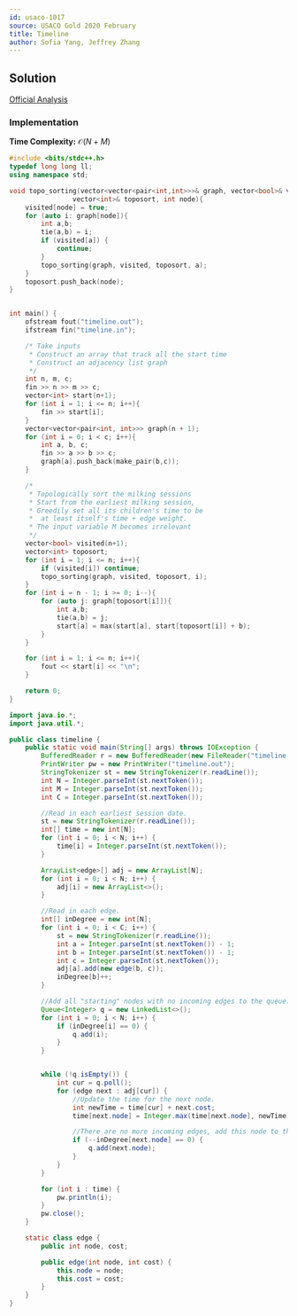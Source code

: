 ```yaml
---
id: usaco-1017
source: USACO Gold 2020 February
title: Timeline
author: Sofia Yang, Jeffrey Zhang
---
```


## Solution

[Official Analysis](http://www.usaco.org/current/data/sol_timeline_gold_feb20.html)

### Implementation

**Time Complexity:** $\mathcal{O}(N+M)$

<LanguageSection>

<CPPSection>

```cpp
#include <bits/stdc++.h>
typedef long long ll;
using namespace std;

void topo_sorting(vector<vector<pair<int,int>>>& graph, vector<bool>& visited,
				vector<int>& toposort, int node){
	visited[node] = true;
	for (auto i: graph[node]){
		int a,b;
		tie(a,b) = i;
		if (visited[a]) {
			continue;
		}
		topo_sorting(graph, visited, toposort, a);
	}
	toposort.push_back(node);
}


int main() {
	ofstream fout("timeline.out");
	ifstream fin("timeline.in");

	/* Take inputs
	 * Construct an array that track all the start time
	 * Construct an adjacency list graph
	 */
	int n, m, c;
	fin >> n >> m >> c;
	vector<int> start(n+1);
	for (int i = 1; i <= n; i++){
		fin >> start[i];
	}
	vector<vector<pair<int, int>>> graph(n + 1);
	for (int i = 0; i < c; i++){
		int a, b, c;
		fin >> a >> b >> c;
		graph[a].push_back(make_pair(b,c));
	}

	/*
	 * Topologically sort the milking sessions
	 * Start from the earliest milking session,
	 * Greedily set all its children's time to be
	 *  at least itself's time + edge weight.
	 * The input variable M becomes irrelevant
	 */
	vector<bool> visited(n+1);
	vector<int> toposort;
	for (int i = 1; i <= n; i++){
		if (visited[i]) continue;
		topo_sorting(graph, visited, toposort, i);
	}
	for (int i = n - 1; i >= 0; i--){
		for (auto j: graph[toposort[i]]){
			int a,b;
			tie(a,b) = j;
			start[a] = max(start[a], start[toposort[i]] + b);
		}
	}

	for (int i = 1; i <= n; i++){
		fout << start[i] << "\n";
	}

	return 0;
}
```

</CPPSection>

<JavaSection>

```java
import java.io.*;
import java.util.*;

public class timeline {
	public static void main(String[] args) throws IOException {
		BufferedReader r = new BufferedReader(new FileReader("timeline.in"));
		PrintWriter pw = new PrintWriter("timeline.out");
		StringTokenizer st = new StringTokenizer(r.readLine());
		int N = Integer.parseInt(st.nextToken());
		int M = Integer.parseInt(st.nextToken());
		int C = Integer.parseInt(st.nextToken());

		//Read in each earliest session date.
		st = new StringTokenizer(r.readLine());
		int[] time = new int[N];
		for (int i = 0; i < N; i++) {
			time[i] = Integer.parseInt(st.nextToken());
		}

		ArrayList<edge>[] adj = new ArrayList[N];
		for (int i = 0; i < N; i++) {
			adj[i] = new ArrayList<>();
		}

		//Read in each edge.
		int[] inDegree = new int[N];
		for (int i = 0; i < C; i++) {
			st = new StringTokenizer(r.readLine());
			int a = Integer.parseInt(st.nextToken()) - 1;
			int b = Integer.parseInt(st.nextToken()) - 1;
			int c = Integer.parseInt(st.nextToken());
			adj[a].add(new edge(b, c));
			inDegree[b]++;
		}

		//Add all "starting" nodes with no incoming edges to the queue.
		Queue<Integer> q = new LinkedList<>();
		for (int i = 0; i < N; i++) {
			if (inDegree[i] == 0) {
				q.add(i);
			}
		}


		while (!q.isEmpty()) {
			int cur = q.poll();
			for (edge next : adj[cur]) {
				//Update the time for the next node.
				int newTime = time[cur] + next.cost;
				time[next.node] = Integer.max(time[next.node], newTime);

				//There are no more incoming edges, add this node to the queue.
				if (--inDegree[next.node] == 0) {
					q.add(next.node);
				}
			}
		}

		for (int i : time) {
			pw.println(i);
		}
		pw.close();
	}

	static class edge {
		public int node, cost;

		public edge(int node, int cost) {
			this.node = node;
			this.cost = cost;
		}
	}
}
```

</JavaSection>

</LanguageSection>

